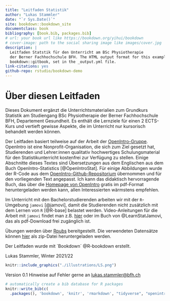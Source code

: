 ```yaml
---
title: "Leitfaden Statistik"
author: "Lukas Stammler"
date: "`r Sys.Date()`"
site: bookdown::bookdown_site
documentclass: book
bibliography: [book.bib, packages.bib]
# url: your book url like https://bookdown.org/yihui/bookdown
# cover-image: path to the social sharing image like images/cover.jpg
description: |
  Leitfaden Statstik für den Unterricht am BSc Physiotherapie
  der Berner Fachhochschule BFH. The HTML output format for this example is 
  bookdown::gitbook, set in the _output.yml file.
link-citations: yes
github-repo: rstudio/bookdown-demo
---
```


# Über diesen Leitfaden

Dieses Dokument ergänzt die Unterrichtsmaterialien zum Grundkurs Statistik am Studiengang BSc Physiotherapie der Berner Fachhochschule BFH, Departement Gesundheit. Es enthält die Lernziele für einen 2 ECTS-Kurs und vertieft gewisse 
Aspekte, die im Unterricht nur kursorisch behandelt werden können. 

Der Leitfaden basiert teilweise auf der Arbeit der [OpenIntro-Gruppe](https://www.openintro.org/). OpenIntro ist eine Nonprofit-Organisation, die sich zum Ziel gesetzt hat, Studierenden und Lehrer:innen qualitativ hochwertiges Schulungsmaterial für den Statistikunterricht kostenfrei zur Verfügung zu stellen. Einige Abschnitte dieses Textes sind Übersetzungen aus dem Englischen aus dem Buch OpenIntro-Statistics [@OpenIntroStat]. Für einige Abbildungen wurde der R-Code aus dem [OpenIntro-Github-Repositorium](https://github.com/OpenIntroStat/openintro-statistics) übernommen und für den vorliegenden Text angepasst. Ich kann das didaktisch hervorragende Buch, das über die [Homepage von OpenIntro](https://www.openintro.org/) gratis im pdf-Format heruntergeladen werden kann, allen Interessierten wärmstens empfehlen.  

Im Unterricht mit den Bachelorstudierenden arbeiten wir mit der `R`-Umgebung `jamovi` [@jamovi], damit die 
Studierenden nicht zusätzlich mit dem Lernen von `R` [@R-base] belastet werden. Video-Anleitungen für die Arbeit mit 
`jamovi` findet man z.B. [hier](https://datalab.cc/jamovi/) oder im Buch von @LearnStatJamovi, das als pdf-Download frei zugänglich ist. 

Übungen werden über [Rpubs](https://rpubs.com/stammler) bereitgestellt. Die verwendeten Datensätze können [hier](https://drive.google.com/drive/folders/1-83DTsYzGrgGVfoXKMpFKxrloAEMtDmh?usp=sharing) als zip-Datei 
heruntergeladen werden.   

Der Leitfaden wurde mit ´Bookdown´ @R-bookdown erstellt.   

Lukas Stammler, Winter 2021/22

```r
knitr::include_graphics("./illustrations/LS.png")
```

Version 0.1
Hinweise auf Fehler gerne an <lukas.stammler@bfh.ch>

```r
# automatically create a bib database for R packages
knitr::write_bib(c(
  .packages(), 'bookdown', 'knitr', 'rmarkdown', "tidyverse", "openintro"), 'packages.bib')
```
